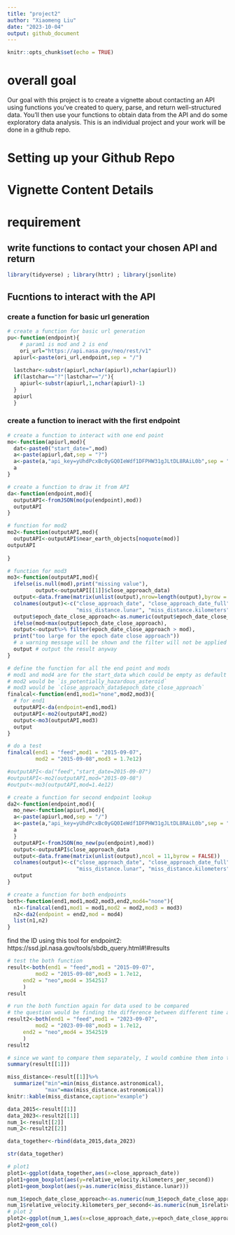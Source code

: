 ```yaml
---
title: "project2"
author: "Xiaomeng Liu"
date: "2023-10-04"
output: github_document
---
```


```r
knitr::opts_chunk$set(echo = TRUE)
```

# overall goal\

Our goal with this project is to create a vignette about contacting an API using functions you’ve created to
query, parse, and return well-structured data. You’ll then use your functions to obtain data from the API and
do some exploratory data analysis. This is an individual project and your work will be done in a github repo.

# Setting up your Github Repo


# Vignette Content Details
# requirement

## write functions to contact your chosen API and return 

```r
library(tidyverse) ; library(httr) ; library(jsonlite)
```

## Fucntions to interact with the API

### create a function for basic url generation 
```r
# create a function for basic url generation
pu<-function(endpoint){ 
    # param1 is mod and 2 is end
    ori_url="https://api.nasa.gov/neo/rest/v1"
  apiurl<-paste(ori_url,endpoint,sep = "/")
  
  lastchar<-substr(apiurl,nchar(apiurl),nchar(apiurl))
  if(lastchar=="?"|lastchar=="/"){
    apiurl<-substr(apiurl,1,nchar(apiurl)-1)
  }
  apiurl
  }
```

### create a function to ineract with the first endpoint 
```r
# create a function to interact with one end point
mo<-function(apiurl,mod){
  dat<-paste0("start_date=",mod)
  a<-paste(apiurl,dat,sep = "?")
  a<-paste(a,"api_key=yUhdPcxBc0yGQ0IeWdf1DFPHW31gJLtDL8RAiL0b",sep = "&")
  a
}
```

```r
# create a function to draw it from API
da<-function(endpoint,mod){
  outputAPI<-fromJSON(mo(pu(endpoint),mod))
  outputAPI
}
```



```r
# function for mod2
mo2<-function(outputAPI,mod){
  outputAPI<-outputAPI$near_earth_objects[noquote(mod)]
outputAPI
  
}

# function for mod3
mo3<-function(outputAPI,mod){
  ifelse(is.null(mod),print("missing value"),
         output<-outputAPI[[1]]$close_approach_data)
  output<-data.frame(matrix(unlist(output),nrow=length(output),byrow = TRUE))
  colnames(output)<-c("close_approach_date", "close_approach_date_full", "epoch_date_close_approach", "relative_velocity.kilometers_per_second","relative_velocity.kilometers_per_hour", "relative_velocity.miles_per_hour", "miss_distance.astronomical",
                      "miss_distance.lunar", "miss_distance.kilometers", "miss_distance.miles", "orbiting_body")
  output$epoch_date_close_approach<-as.numeric(output$epoch_date_close_approach)
  ifelse(mod<max(output$epoch_date_close_approach),
  output<-output%>% filter(epoch_date_close_approach > mod),
  print("too large for the epoch date close approach"))
  # a warning message will be shown and the filter will not be applied
  output # output the result anyway
}
```

```r
# define the function for all the end point and mods
# mod1 and mod4 are for the start_data which could be empty as default
# mod2 would be `is_potentially_hazardous_asteroid`
# mod3 would be `close_approach_data$epoch_date_close_approach`
finalcal<-function(end1,mod1="none",mod2,mod3){
  # for end1
  outputAPI<-da(endpoint=end1,mod1)
  outputAPI<-mo2(outputAPI,mod2)
  output<-mo3(outputAPI,mod3)
  output
}
```

```r
# do a test
finalcal(end1 = "feed",mod1 = "2015-09-07",
         mod2 = "2015-09-08",mod3 = 1.7e12)
```

```r
#outputAPI<-da("feed","start_date=2015-09-07")
#outputAPI<-mo2(outputAPI,mod="2015-09-08")
#output<-mo3(outputAPI,mod=1.4e12)
```

```r
# create a function for second endpoint lookup
da2<-function(endpoint,mod){
  mo_new<-function(apiurl,mod){
  a<-paste(apiurl,mod,sep = "/")
  a<-paste(a,"api_key=yUhdPcxBc0yGQ0IeWdf1DFPHW31gJLtDL8RAiL0b",sep = "?")
  a
  }
  outputAPI<-fromJSON(mo_new(pu(endpoint),mod))
  output<-outputAPI$close_approach_data
  output<-data.frame(matrix(unlist(output),ncol = 11,byrow = FALSE))
  colnames(output)<-c("close_approach_date", "close_approach_date_full", "epoch_date_close_approach", "relative_velocity.kilometers_per_second","relative_velocity.kilometers_per_hour", "relative_velocity.miles_per_hour", "miss_distance.astronomical",
                      "miss_distance.lunar", "miss_distance.kilometers", "miss_distance.miles", "orbiting_body")
  output
}
```

```r
# create a function for both endpoints
both<-function(end1,mod1,mod2,mod3,end2,mod4="none"){
  n1<-finalcal(end1,mod1 = mod1,mod2 = mod2,mod3 = mod3)
  n2<-da2(endpoint = end2,mod = mod4)
  list(n1,n2)
}
```

find the ID using this tool for endpoint2: https://ssd.jpl.nasa.gov/tools/sbdb_query.html#!#results

```r
# test the both function
result<-both(end1 = "feed",mod1 = "2015-09-07",
         mod2 = "2015-09-08",mod3 = 1.7e12,
     end2 = "neo",mod4 = 3542517
     )
result
```
```r
# run the both function again for data used to be compared
# the question would be finding the difference between different time and different aest
result2<-both(end1 = "feed",mod1 = "2023-09-07",
         mod2 = "2023-09-08",mod3 = 1.7e12,
     end2 = "neo",mod4 = 3542519
     )
result2
```

```r
# since we want to compare them separately, I would combine them into two tables
summary(result[[1]])
```
```r
miss_distance<-result[[1]]%>%
  summarize("min"=min(miss_distance.astronomical),
            "max"=max(miss_distance.astronomical))
knitr::kable(miss_distance,caption="example")

```

```r
data_2015<-result[[1]]
data_2023<-result2[[1]]
num_1<-result[[2]]
num_2<-result2[[2]]
```

```r
data_together<-rbind(data_2015,data_2023)
```

```r
str(data_together)
```
```r
# plot1
plot1<-ggplot(data_together,aes(x=close_approach_date))
plot1+geom_boxplot(aes(y=relative_velocity.kilometers_per_second))
plot1+geom_boxplot(aes(y=as.numeric(miss_distance.lunar)))
```

```r
num_1$epoch_date_close_approach<-as.numeric(num_1$epoch_date_close_approach)
num_1$relative_velocity.kilometers_per_second<-as.numeric(num_1$relative_velocity.kilometers_per_second)
# plot 2
plot2<-ggplot(num_1,aes(x=close_approach_date,y=epoch_date_close_approach))
plot2+geom_col()
```